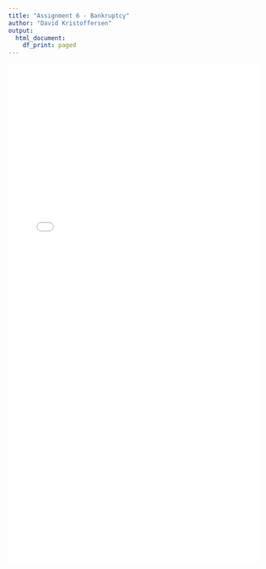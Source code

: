 ```yaml
---
title: "Assignment 6 - Bankruptcy"
author: "David Kristoffersen"
output:
  html_document:
    df_print: paged
---
```


![](./output.pdf){width=100% height=1000}
